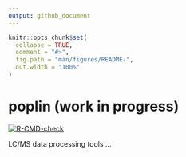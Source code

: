 ```yaml
---
output: github_document
---
```


<!-- README.md is generated from README.Rmd. Please edit that file -->

```r
knitr::opts_chunk$set(
  collapse = TRUE,
  comment = "#>",
  fig.path = "man/figures/README-",
  out.width = "100%"
)
```

# poplin (work in progress)

<!-- badges: start -->
[![R-CMD-check](https://github.com/HimesGroup/poplin/workflows/R-CMD-check/badge.svg)](https://github.com/HimesGroup/poplin/actions)
<!-- badges: end -->

LC/MS data processing tools ...
